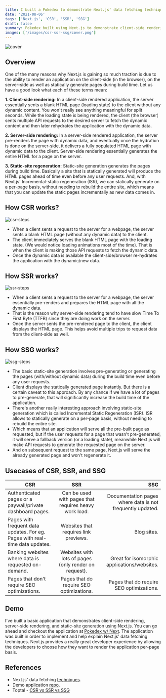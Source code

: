 ```yaml
---
title: I built a Pokedex to demonstrate Next.js' data fetching techniques.
date: '2021-08-06'
tags: ['Next.js', 'CSR', 'SSR', 'SSG']
draft: false
summary: Pokedex built using Next.js to demonstrate client-side rendering (CSR), server-side rendering (SSR), and static-site generation (SSG).
images: ['/images/csr-ssr-ssg/cover.png']
---
```


<div>
  <img src="/images/csr-ssr-ssg/cover.png" alt="cover" />
</div>

## Overview

One of the many reasons why Next.js is gaining so much traction is due to the ability to render an application on the client-side (in the browser), on the server-side as well as statically generate pages during build time. Let us have a good look what each of these terms mean:

**1. Client-side rendering:** In a client-side rendered application, the server essentially sents a blank HTML page (loading state) to the client without any dynamic content. You won't really see anything meaningful for split seconds. While the loading state is being rendered, the client (the browser) sents multiple API requests to the desired server to fetch the dynamic content and then later rehydrates the application with the dynamic data.

**2. Server-side rendering:** In a server-side rendered application, the server pre-renders the page with dynamic data, and eventually once the hydration is done on the server-side, it delivers a fully populated HTML page with dynamic data to the client. Server-side rendering essentially generates the entire HTML for a page on the server.

**3. Static-site regeneration:** Static-site generation generates the pages during build time. Basically a site that is statically generated will produce the HTML pages ahead of time even before any user requests. And, with Next.js' Incremental-static regeneration (ISR), we can statically generate on a per-page basis, without needing to rebuild the entire site, which means that you can update the static pages incrementally as new data comes in.

## How CSR works?

<div>
  <img src="/images/csr-ssr-ssg/csr-steps.png" alt="csr-steps" />
</div>

- When a client sents a request to the server for a webpage, the server sents a blank HTML page (without any dynamic data) to the client.
- The client immediately serves the blank HTML page with the loading state. (We would notice loading animations most of the time). That is when the client is making those API requests to fetch the dynamic data.
- Once the dynamic data is available the client-side/browser re-hydrates the application with the dynamic/new data.

## How SSR works?

<div>
  <img src="/images/csr-ssr-ssg/ssr-steps.png" alt="ssr-steps" />
</div>

- When a client sents a request to the server for a webpage, the server essentially pre-renders and prepares the HTML page with all the dynamic data.
- That is the reason why server-side rendering tend to have slow Time To First Byte (TTFB) since they are doing work on the server.
- Once the server sents the pre-rendered page to the client, the client displays the HTML page. This helps avoid multiple trips to request data from the client-side as well.

## How SSG works?

<div>
  <img src="/images/csr-ssr-ssg/ssg-steps.png" alt="ssg-steps" />
</div>

- The basic static-site generation involves pre-generating or generating the pages (with/without dynamic data) during the build time even before any user requests.
- Client displays the statically generated page instantly. But there is a certain caveat to this approach. By any chance if we have a lot of pages to pre-generate, that will significantly increase the build time of the application.
- There's another really interesting approach involving static-site generation which is called Incremental Static Regeneration (ISR). ISR allows to statically generate on a per-page basis, without needing to rebuild the entire site.
- Which means that an application will serve all the pre-built page as requested, but if the user requests for a page that wasn't pre-generated, it will serve a fallback version (or a loading state), meanwhile Next.js will make API requests to generate the requested page on the server.
- And on subsequent request to the same page, Next.js will serve the already generated page and won't regenerate it.

## Usecases of CSR, SSR, and SSG

| CSR                                                                          |                          SSR                          |                                                       SSG |
| ---------------------------------------------------------------------------- | :---------------------------------------------------: | --------------------------------------------------------: |
| Authenticated pages or a paywall/private dashboard pages.                    | Can be used with pages that requires heavy work load. | Documentation pages where data is not frequently updated. |
| Pages with frequent data updates. For eg. Pages with real-time data updates. |         Websites that requires link previews.         |                                               Blog sites. |
| Banking websites where data is requested on-demand.                          | Websites with lots of pages (only render on request). |               Great for isomorphic applications/websites. |
| Pages that don't require SEO optimizations.                                  |       Pages that do require SEO optimizations.        |                  Pages that do require SEO optimizations. |

## Demo

I've built a basic application that demonstrates client-side rendering, server-side rendering, and static-site generation using Next.js. You can go ahead and checkout the application at [Pokedex w/ Next](https://pokedexwnext.netlify.app/). The application was built in order to implement and help explain Next.js' data fetching techniques. Next.js provides a really great developer experience by allowing the developers to choose how they want to render the application per-page basis.

## References

- Next.js' data fetching [techniques](https://nextjs.org/docs/basic-features/data-fetching).
- Demo application [repo](https://github.com/Boro23-wq/Pokedex-w-Next).
- Toptal - [CSR vs SSR vs SSG](https://www.toptal.com/front-end/client-side-vs-server-side-pre-rendering)
